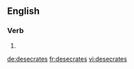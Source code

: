 
==English==

===Verb===
{{head|en|verb form}}

# {{en-third-person singular of|desecrate}}

[[de:desecrates]]
[[fr:desecrates]]
[[vi:desecrates]]